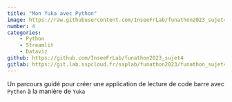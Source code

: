 ```yaml
---
title: "Mon Yuka avec Python"
image: https://raw.githubusercontent.com/InseeFrLab/funathon2023_sujet4/main/img/demo_yuka.png
number: 4
categories:
    - Python
    - Streamlit
    - Dataviz
github: https://github.com/InseeFrLab/funathon2023_sujet4
gitlab: https://git.lab.sspcloud.fr/ssplab/funathon2023/funathon_sujet4
---
```



Un parcours guidé pour créer une application de lecture de code barre avec `Python` à la manière de `Yuka`